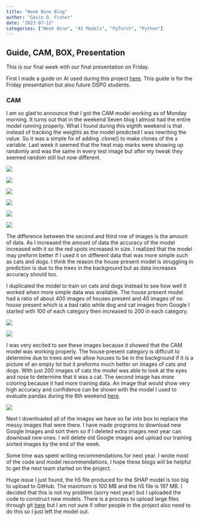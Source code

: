```yaml
---
title: "Week Nine Blog"
author: "Gavin D. Fisher"
date: "2023-07-12"
categories: ["Week Nine", "AI Models", "PyTorch", "Python"]
---
```


## Guide, CAM, BOX, Presentation

This is our final week with our final presentation on Friday.

First I made a guide on AI used during this project [here](https://gavinfishy.github.io/Gavin_DSPG_Blog/posts/Gavin-Fisher_AI_guide_w9/AI_guide.html){target="_blank"}. This guide is for the Friday presentation but also future DSPG students.

### CAM

I am so glad to announce that I got the CAM model working as of Monday morning. It turns out that in the weekend Seven blog I almost had the entire model running properly. What I found during this eighth weekend is that instead of tracking the weights as the model predicted I was rewriting the value. So it was a simple fix of adding .clone() to make clones of the x variable. Last week it seemed that the heat map marks were showing up randomly and was the same in every test image but after my tweak they seemed random still but now different.


::: {layout-ncol="2"}
![](house_orig.png)

![](none_orig.png)
:::


::: {layout-ncol="2"}
![](increased_data_house.png)
 
![](increased_data.png)
:::

::: {layout-ncol="2"}
![](house_cam.png)

![](no_house_cam.png)
:::

The difference between the second and third row of images is the amount of data. As I increased the amount of data the accuracy of the model increased with it so the red spots increased in size. I realized that the model may preform better if I used it on different data that was more simple such as cats and dogs. I think the reason the house present model is struggling in prediction is due to the trees in the background but as data increases accuracy should too.

I duplicated the model to train on cats and dogs instead to see how well it worked when more simple data was available. The house present model had a ratio of about 400 images of houses present and 40 images of no house present which is a bad ratio while dog and cat images from Google I started with 100 of each category then increased to 200 in each category.

![](cat.png)

![](cat2.png)

I was very excited to see these images because it showed that the CAM model was working properly. The house present category is difficult to determine due to trees and we allow houses to be in the background if it is a picture of an empty lot but it preforms much better on images of cats and dogs. With just 200 images of cats the model was able to look at the eyes and nose to determine that it was a cat. The second image has more coloring because it had more training data. An image that would show very high accuracy and confidence can be shown with the model I used to evaluate pandas during the 6th weekend [here](https://gavinfishy.github.io/Gavin_DSPG_Blog/posts/Gavin-Fisher_weekend6-7/Weekend_Six_Seven.html){target="_blank"}.

![](panda_identify.png)

Next I downloaded all of the images we have so far into box to replace the messy images that were there. I have made programs to download new Google Images and sort them so if I deleted extra images next year can download new ones. I will delete old Google images and upload our training sorted images by the end of the week.

Some time was spent writing recommendations for next year. I wrote most of the code and model recommendations, I hope these blogs will be helpful to get the next team started on the project.

Huge issue I just found, the h5 file produced for the SHAP model is too big to upload to GitHub. The maximum is 100 MB and the h5 file is 197 MB. I decided that this is not my problem (sorry next year) but I uploaded the code to construct new models. There is a process to upload large files through git [here](https://git-lfs.com/) but I am not sure if other people in the project also need to do this so I just left the model out.



